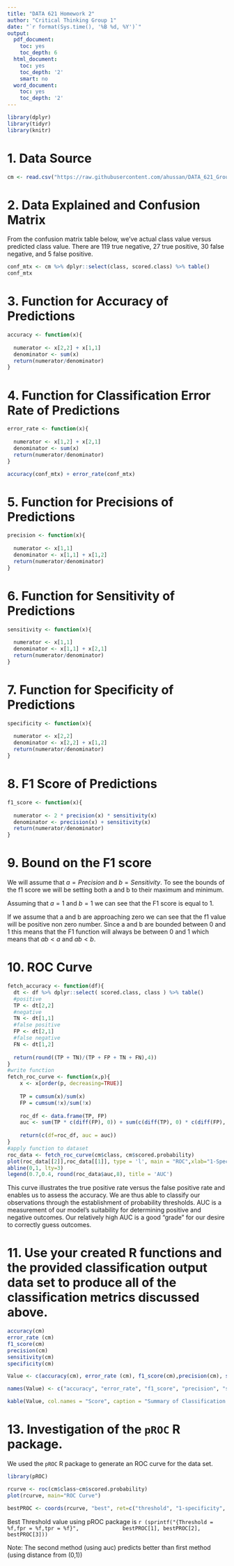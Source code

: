 ```yaml
---
title: "DATA 621 Homework 2"
author: "Critical Thinking Group 1"
date: "`r format(Sys.time(), '%B %d, %Y')`"
output:
  pdf_document:
    toc: yes
    toc_depth: 6
  html_document:
    toc: yes
    toc_depth: '2'
    smart: no
  word_document:
    toc: yes
    toc_depth: '2'
---
```

\pagebreak
\begin{center}
\bigskip
\bigskip
\bigskip
Prepared for:\\
\medskip
Prof. Dr. Nasrin Khansari\\
\smallskip
City University of New York, School of Professional Studies - Data 621\\
\bigskip
DATA 621 – Business Analytics and Data Mining\\
\medskip
Home Work 2\\
\medskip
Prepared by:\\
\medskip
Critical Thinking Group  1\\ 
\medskip
Vic Chan\\ 
\smallskip
Gehad Gad\\
\smallskip
Evan McLaughlin\\  
\smallskip
Bruno de Melo\\
\smallskip
Anjal Hussan\\
\smallskip
Zhouxin Shi\\
\smallskip
Sie Siong Wong\\
\end{center}

\pagebreak


```R
library(dplyr)
library(tidyr)
library(knitr)
```

# 1. Data Source 
```r

cm <- read.csv("https://raw.githubusercontent.com/ahussan/DATA_621_Group1/main/HW2/classification-output-data.csv", header=TRUE, sep=",")

```

# 2. Data Explained and Confusion Matrix
From the confusion matrix table below, we've actual class value versus predicted class value. There are 119 true negative, 27 true positive, 30 false negative, and 5 false positive.

```r

conf_mtx <- cm %>% dplyr::select(class, scored.class) %>% table()
conf_mtx

```
\pagebreak
# 3. Function for Accuracy of Predictions 
```r

accuracy <- function(x){
  
  numerator <- x[2,2] + x[1,1]
  denominator <- sum(x)
  return(numerator/denominator)
}

```
\pagebreak
# 4. Function for Classification Error Rate of Predictions 

```r

error_rate <- function(x){
  
  numerator <- x[1,2] + x[2,1]
  denominator <- sum(x)
  return(numerator/denominator)
}

```


```r

accuracy(conf_mtx) + error_rate(conf_mtx)

```
\pagebreak
# 5. Function for Precisions of Predictions

```r

precision <- function(x){
  
  numerator <- x[1,1]
  denominator <- x[1,1] + x[1,2]
  return(numerator/denominator)
}

```
\pagebreak
# 6. Function for Sensitivity of Predictions

```r

sensitivity <- function(x){
  
  numerator <- x[1,1]
  denominator <- x[1,1] + x[2,1]
  return(numerator/denominator)
}

```
\pagebreak
# 7. Function for Specificity of Predictions 

```r

specificity <- function(x){
  
  numerator <- x[2,2]
  denominator <- x[2,2] + x[1,2]
  return(numerator/denominator)
}

```
\pagebreak
# 8. F1 Score of Predictions 

```r

f1_score <- function(x){
  
  numerator <- 2 * precision(x) * sensitivity(x)
  denominator <- precision(x) + sensitivity(x)
  return(numerator/denominator)
}

```
\pagebreak
# 9. Bound on the F1 score
We will assume that $a = Precision$ and $b = Sensitivity$. To see the bounds of the f1 score we will be setting both a and b to their maximum and minimum.

Assuming that $a = 1$ and $b = 1$ we can see that the F1 score is equal to 1. 

```{=latex}
\begin{tabular}{ll}
F1 Score = \frac{2 * 1 * 1}{1 + 1} = 1
\end{tabular}
```

If we assume that a and b are approaching zero we can see that the f1 value will be positive non zero number. Since a and b are bounded between 0 and 1 this means that the F1 function will always be between 0 and 1 which means that $ab < a$ and $ab < b$. 

# 10. ROC Curve

```r
fetch_accuracy <- function(df){
  dt <- df %>% dplyr::select( scored.class, class ) %>% table()
  #positive
  TP <- dt[2,2]
  #negative
  TN <- dt[1,1]
  #false positive
  FP <- dt[2,1]
  #false negative
  FN <- dt[1,2]
  
  return(round((TP + TN)/(TP + FP + TN + FN),4))
}
#write function
fetch_roc_curve <- function(x,p){
    x <- x[order(p, decreasing=TRUE)]
    
    TP = cumsum(x)/sum(x)
    FP = cumsum(!x)/sum(!x)
    
    roc_df <- data.frame(TP, FP)
    auc <- sum(TP * c(diff(FP), 0)) + sum(c(diff(TP), 0) * c(diff(FP), 0))/2
    
    return(c(df=roc_df, auc = auc))
}
#apply function to dataset
roc_data <- fetch_roc_curve(cm$class, cm$scored.probability)
plot(roc_data[[2]],roc_data[[1]], type = 'l', main = "ROC",xlab="1-Spec (FPR)", ylab = "Sens (TPR)")
abline(0,1, lty=3)
legend(0.7,0.4, round(roc_data$auc,8), title = 'AUC')
```
This curve illustrates the true positive rate versus the false positive rate and enables us to assess the accuracy. We are thus able to classify our observations through the establishment of probability thresholds. AUC is a measurement of our model's suitability for determining positive and negative outcomes. Our relatively high AUC is a good "grade" for our desire to correctly guess outcomes.

\pagebreak


# 11.  Use your created R functions and the provided classification output data set to produce all of the classification metrics discussed above.


```r
accuracy(cm)
error_rate (cm)
f1_score(cm)
precision(cm)
sensitivity(cm)
specificity(cm)
```

```r
Value <- c(accuracy(cm), error_rate (cm), f1_score(cm),precision(cm), sensitivity(cm), specificity(cm))

names(Value) <- c("accuracy", "error_rate", "f1_score", "precision", "sensitivity", "specificity")

kable(Value, col.names = "Score", caption = "Summary of Classification Metrics")

```



# 13. Investigation of the `pROC` R package. 

We used the `pROC` R package to generate an ROC curve for the data set. 

```r
library(pROC)
```
```r
rcurve <- roc(cm$class~cm$scored.probability)
plot(rcurve, main="ROC Curve") 
```

```r
bestPROC <- coords(rcurve, "best", ret=c("threshold", "1-specificity", "sensitivity"))
```

Best Threshold value using pROC package is `r (sprintf("{Threshold = %f,fpr = %f,tpr = %f}", 
            bestPROC[1], bestPROC[2], bestPROC[3]))`

Note: The second method (using auc) predicts better than first method (using distance from (0,1))


\newpage

